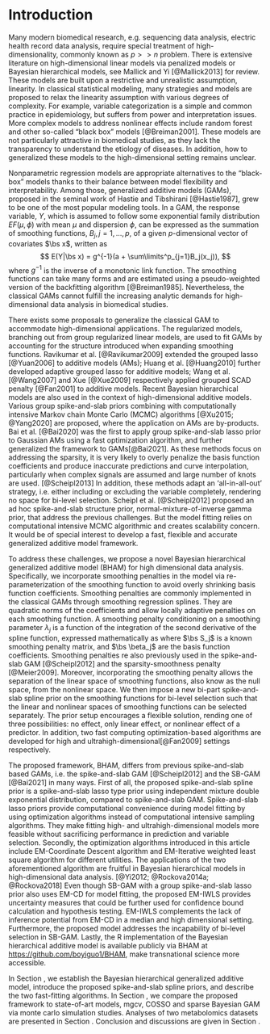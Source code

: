 # Introduction
\label{sec:intro}

Many modern biomedical research, e.g. sequencing data analysis, electric health record data analysis, require special treatment of high-dimensionality, commonly known as $p >> n$ problem. There is extensive literature on high-dimensional linear models via penalized models or Bayesian hierarchical models, see Mallick and Yi [@Mallick2013] for review. These models are built upon a restrictive and unrealistic assumption, linearity. In classical statistical modeling, many strategies and models are proposed to relax the linearity assumption with various degrees of complexity. For example, variable categorization is a simple and common practice in epidemiology, but suffers from power and interpretation issues. More complex models to address nonlinear effects include random forest and other so-called "black box" models [@Breiman2001]. These models are not particularly attractive in biomedical studies, as they lack the transparency to understand the etiology of diseases. In addition, how to generalized these models to the high-dimensional setting remains unclear.

<!-- Using additive models to interpolate nonlinear effects has a long history. Early work of additive models can date back to 1979 when Cleveland [@Cleveland1979] proposed local smoothing for bivariate analysis. Since then, many mathematical and statistical models have been proposed. [@Wood2020] With the recent advancement of computational technology, many machine learning algorithms that are computationally intensive start to gain much popularity in prognostic modeling and functional selection, especially when complex signals, for example nonlinear effects, are assumed. Such models generally have improved prediction accuracy over classical statistical models.  -->

<!-- However, these models have a fatal flaw, the lack of transparency and interpretability, and hence are referred to as "black box" models [@Breiman2001]. Given that the primary objective of biomedical studies is to understand , "Black box" models are less helpful as they can hardly explain how the change of biomarkers is associated with the disease. -->

Nonparametric regression models are appropriate alternatives to the "black-box" models thanks to their balance between model flexibility and interpretability. Among those, generalized additive models (GAMs), proposed in the seminal work of Hastie and Tibshirani [@Hastie1987], grew to be one of the most popular modeling tools. In a GAM, the response variable, $Y$, which is assumed to follow some exponential family distribution $EF(\mu, \phi)$ with mean $\mu$ and dispersion $\phi$, can be expressed as the summation of smoothing functions, $B_j, j = 1, \dots, p$, of a given $p$-dimensional vector of covariates $\bs x$, written as 
$$
 E(Y|\bs x) = g^{-1}(a + \sum\limits^p_{j=1}B_j(x_j)),
$$
where $g^{-1}$ is the inverse of a monotonic link function. The smoothing functions can take many forms and are estimated using a pseudo-weighted version of the backfitting algorithm [@Breiman1985]. Nevertheless, the classical GAMs cannot fulfill the increasing analytic demands for high-dimensional data analysis in biomedical studies.

There exists some proposals to generalize the classical GAM to accommodate high-dimensional applications. The regularized models, branching out from group regularized linear models, are used to fit GAMs by accounting for the structure introduced when expanding smoothing functions.
<!-- These models assume sparsity among the predictors, i.e. most predictors have small or no effects on the outcome. Further development focuses on addressing the grouping structure among the predictors, where AMs and GAMs can be considered special cases. Various penalties are imposed on the basis function coefficients:  -->
Ravikumar et al. [@Ravikumar2009] extended the grouped lasso [@Yuan2006] to additive models (AMs); Huang et al. [@Huang2010] further developed adaptive grouped lasso for additive models; Wang et al. [@Wang2007] and Xue [@Xue2009] respectively applied grouped SCAD penalty [@Fan2001] to additive models. Recent Bayesian hierarchical models are also used in the context of high-dimensional additive models. Various group spike-and-slab priors combining with computationally intensive Markov chain Monte Carlo (MCMC) algorithms [@Xu2015; @Yang2020] are proposed, where the application on AMs are by-products. Bai et al. [@Bai2020] was the first to apply group spike-and-slab lasso prior to Gaussian AMs using a fast optimization algorithm, and further generalized the framework to GAMs[@Bai2021]. As these methods focus on addressing the sparsity, it is very likely to overly penalize the basis function coefficients and produce inaccurate predictions and curve interpolation, particularly when complex signals are assumed and large number of knots are used. [@Scheipl2013] In addition, these methods adapt an 'all-in-all-out' strategy, i.e. either including or excluding the variable completely, rendering no space for bi-level selection. Scheipl et al. [@Scheipl2012] proposed an ad hoc spike-and-slab structure prior, normal-mixture-of-inverse gamma prior, that address the previous challenges. But the model fitting relies on computational intensive MCMC algorithmic and creates scalability concern. It would be of special interest to develop a fast, flexible and accurate generalized additive model framework. 


To address these challenges, we propose a novel Bayesian hierarchical generalized additive model (BHAM) for high dimensional data analysis. Specifically, we incorporate smoothing penalties in the model via re-parameterization of the smoothing function to avoid overly shrinking basis function coefficients. Smoothing penalties are commonly implemented in the classical GAMs through smoothing regression splines. They are quadratic norms of the coefficients and allow locally adaptive penalties on each smoothing function. A smoothing penalty conditioning on a smoothing parameter $\lambda_j$ is a function of the integration of the second derivative of the spline function, expressed mathematically as
\begin{equation}\label{eq:smoothpen}
  \text{pen}\left[f_j(x)\right] = \lambda_j \int f^{\prime\prime}_j(x)dx = \lambda_j \bs \beta_j^T \bs S_j \bs \beta_j ,
\end{equation}
where $\bs S_j$ is a known smoothing penalty matrix, and $\bs \beta_j$ are the basis function coefficients. Smoothing penalties re also previously used in the spike-and-slab GAM [@Scheipl2012] and the sparsity-smoothness penalty [@Meier2009]. Moreover, incorporating the smoothing penalty allows the separation of the linear space of smoothing functions, also know as the null space, from the nonlinear space. We then impose a new bi-part spike-and-slab spline prior on the smoothing functions for bi-level selection such that the linear and nonlinear spaces of smoothing functions can be selected separately. The prior setup encourages a flexible solution, rending one of three possibilities: no effect, only linear effect, or nonlinear effect of a predictor. In addition, two fast computing optimization-based algorithms are developed for high and ultrahigh-dimensional[@Fan2009] settings respectively. 


<!-- Marra and Wood [@Marra2011] introduced a re-parameterization of the basis function matrix based on the decomposition of the smoothness penalty matrix $\bs S$. The re-parameterization allows different penalties imposed on the null and nonlinear spaces separately, and further allows the sparsity in linear space and smoothness in nonlinear effect interpolation. -->
 <!-- In addition, the priors of the linear and nonlinear effects are independent, creating computational convenience and further improving the scalability of the model. -->

The proposed framework, BHAM, differs from previous spike-and-slab based GAMs, i.e. the spike-and-slab GAM [@Scheipl2012] and the SB-GAM [@Bai2021] in many ways. First of all, the proposed spike-and-slab spline prior is a spike-and-slab lasso type prior using independent mixture double exponential distribution, compared to spike-and-slab GAM. Spike-and-slab lasso priors provide computational convenience during model fitting by using optimization algorithms instead of computational intensive sampling algorithms. They make fitting high- and ultrahigh-dimensional models more feasible without sacrificing performance in prediction and variable selection. Secondly, the optimization algorithms introduced in this article include EM-Coordinate Descent algorithm and EM-Iterative weighted least square algorithm for different utilities. The applications of the two aforementioned algorithm are fruitful in Bayesian hierarchical models in high-dimensional data analysis. [@Yi2012; @Rockova2014a; @Rockova2018] Even though SB-GAM with a group spike-and-slab lasso prior also uses EM-CD for model fitting, the proposed EM-IWLS provides uncertainty measures that could be further used for confidence bound calculation and hypothesis testing. EM-IWLS complements the lack of inference potential from EM-CD in a median and high dimensional setting. Furthermore, the proposed model addresses the incapability of bi-level selection in SB-GAM. Lastly, the R implementation of the Bayesian hierarchical additive model is available publicly via BHAM at [https://github.com/boyiguo1/BHAM](https://github.com/boyiguo1/BHAM), make transnational science more accessible.

In Section \ref{sec:BHAM}, we establish the Bayesian hierarchical generalized additive model, introduce the proposed spike-and-slab spline priors, and describe the two fast-fitting algorithms. In Section \ref{sec:sim}, we compare the proposed framework to state-of-art models, mgcv, COSSO and sparse Bayesian GAM via monte carlo simulation studies. Analyses of two metabolomics datasets are presented in Section \ref{sec:real_data}. Conclusion and discussions are given in Section \ref{sec:concl}.










<!-- Similar to expanding classical models to high-dimensional models, expanding the GAM framework for high-dimensional applications is not a trivial task. The difficulties mainly come in two-fold: grouping nature of the basis functions, and the balance between spline smoothness and variable sparsity. For GAM models, a smoothing function is consists of multiple basis functions. The basis functions of a variable is inherently related. The grouping structure should be properly taken care of for accurate estimation. Moreover, shrinkage is previously used solely for sparsity of the model in high dimensional regression models, or smoothness in GAMs. How to organically combine the two together remains as a troubling question.  -->

<!-- To the best of our knowledge, there are few GAM models proposed for high dimensional application. In common practice, model matrix of spline terms are generated using base functions of preference, and then feed to a penalized model. Without proper handle of the grouping nature of bases functions, the estimation of the smoothing function is less accurate. @Bai2020Spline shows inferior performance of such practice compared to using an ad hoc high-dimensional additive model. Among the specialized high-dimensional spline methods, @Ravikumar2009 extended the original backfitting algorithm [@Hastie1987] to accommodate the high-dimensional setting. The sparsity and smoothness was handled separately with a soft threshold. The authors also demonstrated its similarity to Group Lasso. @Meier2009 proposed an a sparsity-smoothness penalty, -->

<!-- $$ -->
<!-- J(f_j) = \lambda_1 \sqrt{||f_j||^2_n + \lambda_2 \int(f^{''}_j(x))^2dx}, -->
<!-- $$ -->
<!-- which can re-formulated as a group lasso problem as well. However, the model can not estimate the smoothness of the spline functions correctly, as the smoothness of all spline models are controlled by the lambda_2. The inflexible of the model creates problems in prediction. -->


<!-- Among all the choices of smoothing function, one particular family stood out, splines. Splines are piece-wise polynomial functions to interpolate nonlinear signals. Most commonly used spline is cubic spline, thanks to its smoothness property. [@Wood2017, PP.197] Early spline research focused on regression splines, where number and location of knots are pre-determined and ordinary least squares is used to estimate the smoothing function. However, the specification of knots is not a trivial task, as the the positioning of knots are influential on the performance of the model. As an improvement, researchers proposed smoothing splines where as many knots are used and later shrunk using penalized algorithms. The smoothing spline concept was first introduced [@OSullivan1986; @OSullivan1988], and later generalized and made famous by @Eilers1996, called P-spline. Independently, @Ruppert1999 proposed similar idea. Later, Bayesian GAMs were introduced as an alternative to address measurement error in covariates [@Berry2002] or local adaptive smoothing [@Lang2004]. -->






